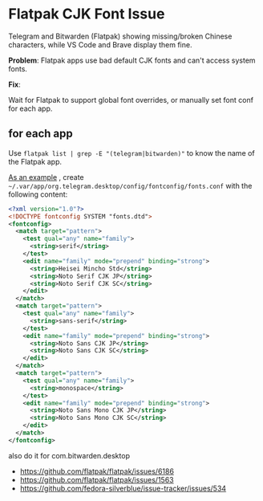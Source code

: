 # Flatpak CJK Font Issue

Telegram and Bitwarden (Flatpak) showing missing/broken Chinese characters, while VS Code and Brave display them fine.

**Problem**: Flatpak apps use bad default CJK fonts and can't access system fonts.

**Fix**:

Wait for Flatpak to support global font overrides, or manually set font conf for each app.

## for each app

Use `flatpak list | grep -E "(telegram|bitwarden)"` to know the name of the Flatpak app.

[As an example](https://github.com/flathub/org.chromium.Chromium/issues/238#issuecomment-1198639352) , create `~/.var/app/org.telegram.desktop/config/fontconfig/fonts.conf` with the following content:

```xml
<?xml version="1.0"?>
<!DOCTYPE fontconfig SYSTEM "fonts.dtd">
<fontconfig>
  <match target="pattern">
    <test qual="any" name="family">
      <string>serif</string>
    </test>
    <edit name="family" mode="prepend" binding="strong">
      <string>Heisei Mincho Std</string>
      <string>Noto Serif CJK JP</string>
      <string>Noto Serif CJK SC</string>
    </edit>
  </match>
  <match target="pattern">
    <test qual="any" name="family">
      <string>sans-serif</string>
    </test>
    <edit name="family" mode="prepend" binding="strong">
      <string>Noto Sans CJK JP</string>
      <string>Noto Sans CJK SC</string>
    </edit>
  </match>
  <match target="pattern">
    <test qual="any" name="family">
      <string>monospace</string>
    </test>
    <edit name="family" mode="prepend" binding="strong">
      <string>Noto Sans Mono CJK JP</string>
      <string>Noto Sans Mono CJK SC</string>
    </edit>
  </match>
</fontconfig>
```

also do it for com.bitwarden.desktop


- https://github.com/flatpak/flatpak/issues/6186
- https://github.com/flatpak/flatpak/issues/1563
- https://github.com/fedora-silverblue/issue-tracker/issues/534
